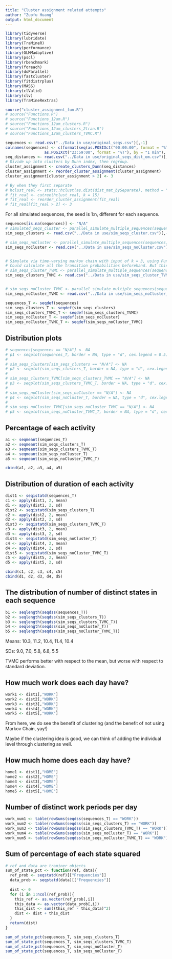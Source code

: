 ```yaml
---
title: "Cluster assignment related attempts"
author: "Zuofu Huang"
output: html_document
---
```


```r
library(tidyverse)
library(lubridate)
library(TraMineR)
library(performance)
library(GLMMadaptive)
library(pscl)
library(rbenchmark)
library(foreach)
library(doParallel)
library(fastcluster)
library(fitdistrplus)
library(MASS)
library(clValid)
library(clv)
library(TraMineRextras)
```

```r
source("cluster_assignment_fun.R")
# source("Functions.R")
# source("Functions_12am.R")
# source("Functions_12am_clusters.R")
# source("Functions_12am_clusters_2tran.R")
# source("Functions_12am_clusters_TVMC.R")
```

```r
sequences <- read.csv("../Data in use/original_seqs.csv")[,-1]
colnames(sequences) <- c(format(seq(as.POSIXct("00:00:00", format = "%T"), 
                 as.POSIXct("23:59:00", format = "%T"), by = "1 min"), "%H:%M"))
seq_distances <- read.csv("../Data in use/original_seqs_dist_om.csv")[,-1]
# Divide up into clusters by Dunn index, then regroup.
cluster_assignment <- create_clusters_Dunn(seq_distances)
cluster_assignment <- reorder_cluster_assignment(cluster_assignment)
cluster_assignment[cluster_assignment > 2] <- 3

# By when they first separate
# hclust_real <- stats::hclust(as.dist(dist_mat_bySeparate), method = "average")
# fit_real <- cutree(hclust_real, k = 15)
# fit_real <- reorder_cluster_assignment(fit_real)
# fit_real[fit_real > 2] <- 3
```

For all simulated sequences, the seed is 1:n, different for each sequence.

```r
sequences[is.na(sequences)] <- "N/A"
# simulated_seqs_cluster <- parallel_simulate_multiple_sequences(sequences, cluster_assignment, n = 1929)
sim_seqs_clusters <- read.csv("../Data in use/sim_seqs_cluster.csv")[,-1]

# sim_seqs_noCluster <- parallel_simulate_multiple_sequences(sequences, n = 1929)
sim_seqs_noCluster <- read.csv("../Data in use/sim_seqs_noCluster.csv")[,-1]


# Simulate via time-varying markov chain with input of k = 3, using Functions_12am_clusters_TVMC.R
# Could calculate all the transition probabilities beforehand. But this works pretty fast too...
# sim_seqs_cluster_TVMC <- parallel_simulate_multiple_sequences(sequences, cluster_assignment, n = 1929)
sim_seqs_clusters_TVMC <- read.csv("../Data in use/sim_seqs_cluster_TVMC.csv")[,-1]


# sim_seqs_noCluster_TVMC <- parallel_simulate_multiple_sequences(sequences, rep(1, 1929), n = 1929)
sim_seqs_noCluster_TVMC <- read.csv("../Data in use/sim_seqs_noCluster_TVMC.csv")[,-1]
```

```r
sequences_T <- seqdef(sequences)
sim_seqs_clusters_T <- seqdef(sim_seqs_clusters)
sim_seqs_clusters_TVMC_T <- seqdef(sim_seqs_clusters_TVMC)
sim_seqs_noCluster_T <- seqdef(sim_seqs_noCluster)
sim_seqs_noCluster_TVMC_T <- seqdef(sim_seqs_noCluster_TVMC)
```

## Distribution plots

```r
# sequences[sequences == "N/A"] <- NA
# p1 <- seqplot(sequences_T, border = NA, type = "d", cex.legend = 0.5)
# 
# sim_seqs_clusters[sim_seqs_clusters == "N/A"] <- NA
# p2 <- seqplot(sim_seqs_clusters_T, border = NA, type = "d", cex.legend = 0.5)
# 
# sim_seqs_clusters_TVMC[sim_seqs_clusters_TVMC == "N/A"] <- NA
# p3 <- seqplot(sim_seqs_clusters_TVMC_T, border = NA, type = "d", cex.legend = 0.5)
# 
# sim_seqs_noCluster[sim_seqs_noCluster == "N/A"] <- NA
# p4 <- seqplot(sim_seqs_noCluster_T, border = NA, type = "d", cex.legend = 0.5)
# 
# sim_seqs_noCluster_TVMC[sim_seqs_noCluster_TVMC == "N/A"] <- NA
# p5 <- seqplot(sim_seqs_noCluster_TVMC_T, border = NA, type = "d", cex.legend = 0.5)
```

## Percentage of each activity

```r
a1 <- seqmeant(sequences_T)
a2 <- seqmeant(sim_seqs_clusters_T)
a3 <- seqmeant(sim_seqs_clusters_TVMC_T)
a4 <- seqmeant(sim_seqs_noCluster_T)
a5 <- seqmeant(sim_seqs_noCluster_TVMC_T)

cbind(a1, a2, a3, a4, a5)
```


## Distribution of duration of each activity

```r
dist1 <- seqistatd(sequences_T)
c1 <- apply(dist1, 2, mean)
d1 <- apply(dist1, 2, sd)
dist2 <- seqistatd(sim_seqs_clusters_T)
c2 <- apply(dist2, 2, mean)
d2 <- apply(dist2, 2, sd)
dist3 <- seqistatd(sim_seqs_clusters_TVMC_T)
c3 <- apply(dist3, 2, mean)
d3 <- apply(dist3, 2, sd)
dist4 <- seqistatd(sim_seqs_noCluster_T)
c4 <- apply(dist4, 2, mean)
d4 <- apply(dist4, 2, sd)
dist5 <- seqistatd(sim_seqs_noCluster_TVMC_T)
c5 <- apply(dist5, 2, mean)
d5 <- apply(dist5, 2, sd)

cbind(c1, c2, c3, c4, c5)
cbind(d1, d2, d3, d4, d5)
```


## The distribution of number of distinct states in each sequence

```r
b1 <- seqlength(seqdss(sequences_T))
b2 <- seqlength(seqdss(sim_seqs_clusters_T))
b3 <- seqlength(seqdss(sim_seqs_clusters_TVMC_T))
b4 <- seqlength(seqdss(sim_seqs_noCluster_T))
b5 <- seqlength(seqdss(sim_seqs_noCluster_TVMC_T))
```

Means: 10.3, 11.2, 10.4, 11.4, 10.4

SDs: 9.0, 7.0, 5.8, 6.8, 5.5

TVMC performs better with respect to the mean, but worse with respect to standard deviation.


## How much work does each day have?

```r
work1 <- dist1[,"WORK"]
work2 <- dist2[,"WORK"]
work3 <- dist3[,"WORK"]
work4 <- dist4[,"WORK"]
work5 <- dist5[,"WORK"]
```

From here, we do see the benefit of clustering (and the benefit of not using Markov Chain, yay!)

Maybe if the clustering idea is good, we can think of adding the individual level through clustering as well.



## How much home does each day have?

```r
home1 <- dist1[,"HOME"]
home2 <- dist2[,"HOME"]
home3 <- dist3[,"HOME"]
home4 <- dist4[,"HOME"]
home5 <- dist5[,"HOME"]
```


## Number of distinct work periods per day

```r
work_num1 <- table(rowSums(seqdss(sequences_T) == "WORK"))
work_num2 <- table(rowSums(seqdss(sim_seqs_clusters_T) == "WORK"))
work_num3 <- table(rowSums(seqdss(sim_seqs_clusters_TVMC_T) == "WORK"))
work_num4 <- table(rowSums(seqdss(sim_seqs_noCluster_T) == "WORK"))
work_num5 <- table(rowSums(seqdss(sim_seqs_noCluster_TVMC_T) == "WORK"))
```



## Sum of percentage of each state squared

```r
# ref and data are traminer objects
sum_of_state_pct <- function(ref, data){
  ref_prob <- seqstatd(ref)[["Frequencies"]]
  data_prob <- seqstatd(data)[["Frequencies"]]
  
  dist <- 0
  for (i in 1:ncol(ref_prob)){
    this_ref <- as.vector(ref_prob[,i])
    this_data <- as.vector(data_prob[,i])
    this_dist <- sum((this_ref - this_data)^2)
    dist <- dist + this_dist
  }
  return(dist)
}

sum_of_state_pct(sequences_T, sim_seqs_clusters_T)
sum_of_state_pct(sequences_T, sim_seqs_clusters_TVMC_T)
sum_of_state_pct(sequences_T, sim_seqs_noCluster_T)
sum_of_state_pct(sequences_T, sim_seqs_noCluster_T)
```


